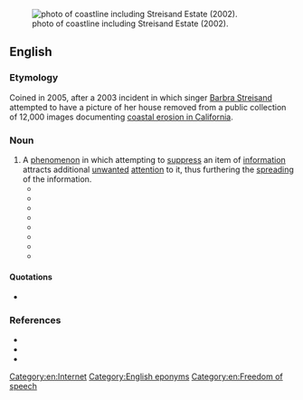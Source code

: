 [[File:Streisand Estate.jpg|thumb|{{w|California Coastal Records Project}} photo of coastline including Streisand Estate (2002).]]

==English==
{{wikipedia}}
{{wikisource|Streisand v. Adelman, assessment by United States House Committee on the Judiciary}}
{{wikiquote|Streisand effect}}
{{wikinews|Category:Streisand effect}}
{{commons|Category:Streisand effect}}

===Etymology===

Coined in 2005, after a 2003 incident in which singer [[w:Barbra Streisand|Barbra Streisand]] attempted to have a picture of her house removed from a public collection of 12,000 images documenting [[w:California Coastal Records Project|coastal erosion in California]].

===Noun===
{{en-noun|-|sg=Streisand [[effect]]}}

# A [[phenomenon]] in which attempting to [[suppress]] an item of [[information]] attracts additional [[unwanted]] [[attention]] to it, thus furthering the [[spreading]] of the information.
#*{{quote-news|url=http://www.techdirt.com/articles/20050105/0132239.shtml|accessdate=October 29, 2012|date=January 5, 2005|title=Since When Is It Illegal To Just Mention A Trademark Online?|author=Mike Masnick|work=techdirt: Legal Issues|passage=How long is it going to take before lawyers realize that the simple act of trying to repress something they don't like online is likely to make it so that something that most people would never, ever see (like a photo of a urinal in some random beach resort) is now seen by many more people? Let's call it the '''Streisand Effect'''.}}
#*{{quote-book
|year=2008
|author=Charlene Li, Josh Bernoff
|title=Groundswell: Winning in a World Transformed by Social Technologies |publisher=Harvard Business School Press
|chapter=
|url=
|isbn=1422125009
|page=5
|passage=Mike Masnick, a blogger for Techdirt, coined the term '''''Streisand effect''''' for events where attempts to remove content from the Internet cause it to spread broadly instead.}}
#*{{quote-book
|year=2009
|author=John W. Dozier, Sue Scheff
|title=Google Bomb: The Untold Story of the $11.3M Verdict That Changed the Way We Use the Internet 
|chapter=
|url=
|isbn=0757314155|publisher=HCI
|page=40
|passage=No matter how effective your rebuttal may seem to be to you, a response will "bump" the problem into greater prominence and relevance in the search engine results, which then turns your headache into a migraine. This is doubly dangerous since "bumping" the negative information potentially introduces the "'''Streisand Effect'''" into the equation, which is something to avoid if at all possible. It is commonly defined as a phenomenon in which an attempt to censor or remove a piece of information on the web backfires, causing greater publicity.}}
#*{{quote-book
|year=2009
|author=William F. Eadie
|title=21st Century Communication: A Reference Handbook|publisher=Sage Publications, Inc 
|chapter=
|url=
|isbn=1412950309
|page=163
|passage=A phenomenon dubbed the '''''Streisand Effect''''' has already sparked attention. Similar to the scarcity principle, when demands are made to remove videos or documents on the Web, hits for those materials increase dramatically. It seems a "forbidden fruit" is all the more attractive.}}
#*{{quote-book
|year=2009
|author=Kyle Lacy
|title=Twitter Marketing For Dummies |publisher=For Dummies
|chapter=
|url=
|isbn=0470561726
|page=215
|passage=Say you discover that people aren't just talking about you, they're bashing you. Should you step in and try to stop them? Again, the answer is absolutely no! Leave them alone &ndash; you'll only make the problems worse and create a '''Streisand Effect''' if you try to hush them up.}}
#*{{quote-news   |  | author =Jim Emerson  | title =Teaching the controversy  | work =Scanners  | publisher =[[w:Chicago Sun-Times|Chicago Sun-Times]]  | date = September 11, 2009  | url =http://blogs.suntimes.com/scanners/2009/09/when_did_you_stop_raping_and_k.html  | accessdate = 2009-10-16 |passage=At the bottom of the homepage is this [disclaimer] ... But that hasn't stopped Beck's lawyers from trying to shut down the site -- resulting in more blowback and another manifestation of the dreaded '''Streisand Effect'''!}}
#*{{quote-news|url=http://www.businessweek.com/magazine/content/11_21/b4229035889849.htm|accessdate=October 29, 2012|work={{w|BusinessWeek}}|title=Technology - Sony: The Company That Kicked the Hornet's Nest|author=Ashlee Vance and Michael Riley |date=May 12, 2011|publisher=Bloomberg L.P.|passage=There's an Internet phenomenon called the '''Streisand Effect'''. It happens when a person or company tries to suppress a piece of information and, in so doing, unintentionally popularizes it.}}
#*{{quote-book|page=144|title=Digital Media Law|author=Ashley Packard|isbn=1118336860|publisher=Wiley Blackwell|year=2012|passage=The phenomenon is known as the '''Streisand Effect'''. The term refers to the likelihood that efforts to censor information will draw greater attention to it.}}

====Quotations====
* {{seemoreCites}}

===References===
*{{cite news|url=http://www.bbc.co.uk/news/uk-18458567|work=BBC News|title=The Streisand Effect: When censorship backfires|date=June 15, 2012|accessdate=October 29, 2012|publisher=BBC|author=Mario Cacciottolo}}
*{{cite news|url=http://www.techdirt.com/articles/20050105/0132239.shtml|accessdate=October 29, 2012|date=January 5, 2005|title=Since When Is It Illegal To Just Mention A Trademark Online?|author=Mike Masnick|work=techdirt: Legal Issues}}
*{{cite news|url=http://blogs.telegraph.co.uk/technology/miloyiannopoulos/8248311/What_is_The_Streisand_Effect/|work=The Daily Telegraph|title=What is 'The Streisand Effect'?|author=Milo Yiannopoulos|date=January 31, 2009|accessdate=October 29, 2012|publisher=Telegraph Media Group Limited}}

[[Category:en:Internet]]
[[Category:English eponyms]]
[[Category:en:Freedom of speech]]